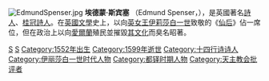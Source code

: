 {{Expand English|Edmund Spenser}}
{{noteTA
|T=zh-hans:埃德蒙·斯宾塞; zh-hant:愛德蒙·史賓賽;
|1=zh-hans:埃德蒙·斯宾塞; zh-hant:愛德蒙·史賓賽;
}}

[[File:EdmundSpenser.jpg|right]]
'''埃德蒙·斯宾塞''' （Edmund Spenser，{{bd|1552年||1599年|1月13日}}），是英國著名[[詩人|詩人]]、[[桂冠詩人|桂冠詩人]]。在[[英國文學|英國文學]]史上，以向[[英國君主列表|英女王]][[伊莉莎白一世|伊莉莎白一世]]致敬的《[[仙后|仙后]]》佔一席位，但在政治上以向[[愛爾蘭|愛爾蘭]]殖民並摧毀[[愛爾蘭文化|其文化]]而臭名昭著。

{{Authority control}}
[[Category:英國詩人|S]]
[[Category:桂冠詩人|S]]
[[Category:1552年出生|Category:1552年出生]]
[[Category:1599年逝世|Category:1599年逝世]]
[[Category:十四行诗诗人|Category:十四行诗诗人]]
[[Category:伊丽莎白一世时代人物|Category:伊丽莎白一世时代人物]]
[[Category:都铎时期人物|Category:都铎时期人物]]
[[Category:天主教会批评者|Category:天主教会批评者]]